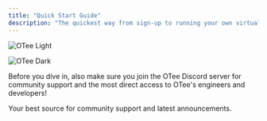 ```yaml
---
title: "Quick Start Guide"
description: "The quickest way from sign-up to running your own virtual PLC"
---
```


<img
  className="block dark:hidden"
  src="/images/OTee_black.svg"
  alt="OTee Light"
/>

<img
  className="hidden dark:block"
  src="/images/OTee_white.svg"
  alt="OTee Dark"
/>

Before you dive in, also make sure you join the OTee Discord server for community support and the most direct access to OTee's engineers and developers!

<Card title="Join the OTee Discord Server" icon="discord" horizontal href="https://discord.gg/ysDhEY7D4e">
  Your best source for community support and latest announcements.
</Card>